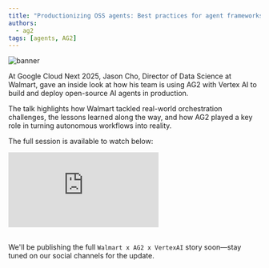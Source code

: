 ```yaml
---
title: "Productionizing OSS agents: Best practices for agent frameworks and Vertex AI"
authors:
  - ag2
tags: [agents, AG2]
---
```


![banner](img/banner.png)


At Google Cloud Next 2025, Jason Cho, Director of Data Science at Walmart, gave an inside look at how his team is using AG2 with Vertex AI to build and deploy open-source AI agents in production.

The talk highlights how Walmart tackled real-world orchestration challenges, the lessons learned along the way, and how AG2 played a key role in turning autonomous workflows into reality.

The full session is available to watch below:

<div class="user-story-youtube-container">
  <iframe
    class="w-full aspect-video rounded-md"
    src="https://www.youtube.com/embed/piz7XImNLfk?si=-xBPS9qGhWFNdngV&amp;start=1732"
    title="YouTube video player"
    frameborder="0"
    allow="accelerometer; autoplay; clipboard-write; encrypted-media; gyroscope; picture-in-picture; web-share"
    referrerpolicy="strict-origin-when-cross-origin"
    allowfullscreen
  ></iframe>
</div>
<br />

We'll be publishing the full `Walmart x AG2 x VertexAI` story soon—stay tuned on our social channels for the update.
